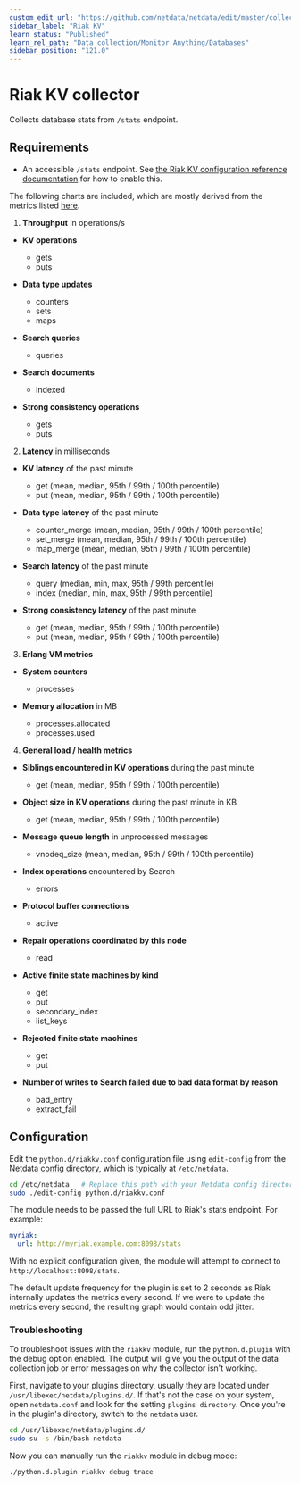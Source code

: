 ```yaml
---
custom_edit_url: "https://github.com/netdata/netdata/edit/master/collectors/python.d.plugin/riakkv/README.md"
sidebar_label: "Riak KV"
learn_status: "Published"
learn_rel_path: "Data collection/Monitor Anything/Databases"
sidebar_position: "121.0"
---
```



# Riak KV collector

Collects database stats from `/stats` endpoint.

## Requirements

-   An accessible `/stats` endpoint. See [the Riak KV configuration reference documentation](https://docs.riak.com/riak/kv/2.2.3/configuring/reference/#client-interfaces)
    for how to enable this.

The following charts are included, which are mostly derived from the metrics
listed
[here](https://docs.riak.com/riak/kv/latest/using/reference/statistics-monitoring/index.html#riak-metrics-to-graph).

1.  **Throughput** in operations/s

-   **KV operations**
    -   gets
    -   puts

-   **Data type updates**
    -   counters
    -   sets
    -   maps

-   **Search queries**
    -   queries

-   **Search documents**
    -   indexed

-   **Strong consistency operations**
    -   gets
    -   puts

2.  **Latency** in milliseconds

-   **KV latency** of the past minute
    -   get (mean, median, 95th / 99th / 100th percentile)
    -   put (mean, median, 95th / 99th / 100th percentile)

-   **Data type latency** of the past minute
    -   counter_merge (mean, median, 95th / 99th / 100th percentile)
    -   set_merge (mean, median, 95th / 99th / 100th percentile)
    -   map_merge (mean, median, 95th / 99th / 100th percentile)

-   **Search latency** of the past minute
    -   query (median, min, max, 95th / 99th percentile)
    -   index (median, min, max, 95th / 99th percentile)

-   **Strong consistency latency** of the past minute
    -   get (mean, median, 95th / 99th / 100th percentile)
    -   put (mean, median, 95th / 99th / 100th percentile)

3.  **Erlang VM metrics**

-   **System counters**
    -   processes

-   **Memory allocation** in MB
    -   processes.allocated
    -   processes.used

4.  **General load / health metrics**

-   **Siblings encountered in KV operations** during the past minute
    -   get (mean, median, 95th / 99th / 100th percentile)

-   **Object size in KV operations** during the past minute in KB
    -   get (mean, median, 95th / 99th / 100th percentile)

-   **Message queue length** in unprocessed messages
    -   vnodeq_size (mean, median, 95th / 99th / 100th percentile)

-   **Index operations** encountered by Search
    -   errors

-   **Protocol buffer connections**
    -   active

-   **Repair operations coordinated by this node**
    -   read

-   **Active finite state machines by kind**
    -   get
    -   put
    -   secondary_index
    -   list_keys

-   **Rejected finite state machines**
    -   get
    -   put

-   **Number of writes to Search failed due to bad data format by reason**
    -   bad_entry
    -   extract_fail

## Configuration

Edit the `python.d/riakkv.conf` configuration file using `edit-config` from the Netdata [config
directory](/docs/getting-started/manage-and-configure/configuration), which is typically at `/etc/netdata`.

```bash
cd /etc/netdata   # Replace this path with your Netdata config directory, if different
sudo ./edit-config python.d/riakkv.conf
```

The module needs to be passed the full URL to Riak's stats endpoint.
For example:

```yaml
myriak:
  url: http://myriak.example.com:8098/stats
```

With no explicit configuration given, the module will attempt to connect to
`http://localhost:8098/stats`.

The default update frequency for the plugin is set to 2 seconds as Riak
internally updates the metrics every second. If we were to update the metrics
every second, the resulting graph would contain odd jitter.
### Troubleshooting

To troubleshoot issues with the `riakkv` module, run the `python.d.plugin` with the debug option enabled. The 
output will give you the output of the data collection job or error messages on why the collector isn't working.

First, navigate to your plugins directory, usually they are located under `/usr/libexec/netdata/plugins.d/`. If that's 
not the case on your system, open `netdata.conf` and look for the setting `plugins directory`. Once you're in the 
plugin's directory, switch to the `netdata` user.

```bash
cd /usr/libexec/netdata/plugins.d/
sudo su -s /bin/bash netdata
```

Now you can manually run the `riakkv` module in debug mode:

```bash
./python.d.plugin riakkv debug trace
```

